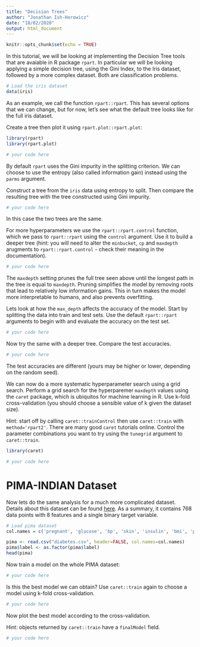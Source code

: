```yaml
---
title: "Decision Trees"
author: "Jonathan Ish-Horowicz"
date: "18/02/2020"
output: html_document
---
```


```r
knitr::opts_chunk$set(echo = TRUE)
```

In this tutorial, we will be looking at implementing the Decision Tree tools that are avaiable in R package `rpart`. In particular we will be looking applying a simple decision tree, using the Gini Index, to the Iris dataset, followed by a more complex dataset. Both are classification problems.

```r
# Load the iris dataset
data(iris)
```

As an example, we call the function `rpart::rpart`. This has several options that we can change, but for now, let's see what the default tree looks like for the full iris dataset.

Create a tree then plot it using `rpart.plot::rpart.plot`:


```r
library(rpart)
library(rpart.plot)

# your code here
```

By default `rpart` uses the Gini impurity in the splitting criterion. We can choose to use the entropy (also called information gain) instead using the `parms` argument.

Construct a tree from the `iris` data using entropy to split. Then compare the resulting tree with the tree constructed using Gini impurity.

```r
# your code here
```
In this case the two trees are the same.

For more hyperparameters we use the `rpart::rpart.control` function, which we pass to `rpart::rpart` using the `control` argument. Use it to build a deeper tree (hint: you will need to alter the `minbucket`, `cp` and `maxdepth` arugments to `rpart::rpart.control` - check their meaning in the documentation).

```r
# your code here
```

The `maxdepth` setting prunes the full tree seen above until the longest path in the tree is equal to `maxdepth`. Pruning simplifies the model by removing roots that lead to relatively low information gains. This in turn makes the model more interpretable to humans, and also prevents overfitting.

Lets look at how the `max_depth` affects the accuracy of the model. Start by splitting the data into train and test sets. Use the default `rpart::rpart` arguments to begin with and evaluate the accuracy on the test set.

```r
# your code here
```

Now try the same with a deeper tree. Compare the test accuracies.

```r
# your code here
```

The test accuracies are different (yours may be higher or lower, depending on the random seed).

We can now do a more systematic hyperparameter search using a grid search. Perform a grid search for the hyperparemer `maxdepth` values using the `caret` package, which is ubiquitos for machine learning in R. Use k-fold cross-validation (you should choose a sensible value of k given the dataset size).

Hint: start off by calling `caret::trainControl` then use `caret::train` with `method='rpart2'`. There are many good `caret` tutorials online. Control the parameter combinations you want to try using the `tunegrid` argument to `caret::train`.

```r
library(caret)

# your code here
```

# PIMA-INDIAN Dataset

Now lets do the same analysis for a much more complicated dataset. Details about this dataset can be found [here](https://www.kaggle.com/uciml/pima-indians-diabetes-database). As a summary, it contains 768 data points with 8 features and a single binary target variable.

```r
# Load pima dataset
col.names = c('pregnant', 'glucose', 'bp', 'skin', 'insulin', 'bmi', 'pedigree', 'age', 'label')

pima <- read.csv("diabetes.csv", header=FALSE, col.names=col.names)
pima$label <- as.factor(pima$label)
head(pima)
```

Now train a model on the whole PIMA dataset:

```r
# your code here
```

Is this the best model we can obtain? Use `caret::train` again to choose a model using k-fold cross-validation.

```r
# your code here
```

Now plot the best model according to the cross-validation.

Hint: objects returned by `caret::train` have a `finalModel` field.

```r
# your code here
```

